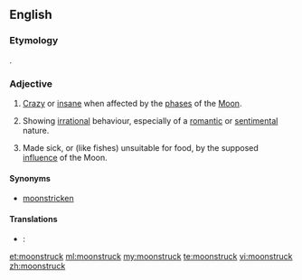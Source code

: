 ==English==

===Etymology===
{{compound|moon|struck}}.

===Adjective===
{{en-adj}}

# {{context|obsolete|lang=en}} [[crazy|Crazy]] or [[insane]] when affected by the [[phase]]s of the [[Moon]].
# {{context|by extension|lang=en}} Showing [[irrational]] behaviour, especially of a [[romantic]] or [[sentimental]] nature.
# {{context|obsolete|lang=en}} Made sick, or (like fishes) unsuitable for food, by the supposed [[influence]] of the Moon.

====Synonyms====
* [[moonstricken]]

====Translations====
{{trans-top|crazy or insane when affected by the phases of the Moon}}
{{trans-mid}}
{{trans-bottom}}

{{trans-top|showing irrational behaviour, especially of a romantic or sentimental nature}}
{{trans-mid}}
{{trans-bottom}}

{{trans-top|made sick, or (like fishes) unsuitable for food, by the supposed influence of the Moon}}
{{trans-mid}}
{{trans-bottom}}

{{checktrans-top}}
* {{ttbc|de}}: {{t+|de|mondsüchtig}}
{{trans-mid}}
{{trans-bottom}}

{{Webster 1913}}

[[et:moonstruck]]
[[ml:moonstruck]]
[[my:moonstruck]]
[[te:moonstruck]]
[[vi:moonstruck]]
[[zh:moonstruck]]